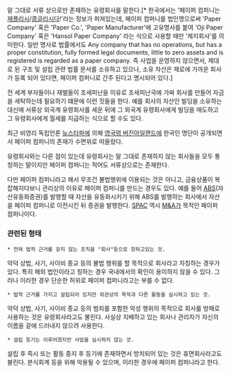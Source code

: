 말 그대로 서류 상으로만 존재하는 유령회사를 말한다.[* 한국에서는 '페이퍼 컴퍼니는 [[재플리시]]/[[콩글리시]]다!'라는 정보가 퍼져있는데, 페이퍼 컴퍼니를 법인명으로써 'Paper Company' 혹은 'Paper Co.', 'Paper Manufacturer'에 고유명사를 붙여 'Oji Paper Company' 혹은 'Hansol Paper Company' 라는 식으로 사용할 때만 '제지회사'를 의미한다. 일반 명사로 법률에서도 Any company that has no operations, but has a proper constitution, fully formed legal documents, little to zero assets and is registered is regarded as a paper company. 즉 사업을 운영하지 않으면서, 제대로 된 구조 및 설립 관련 법률 문서를 소유하고 있으나, 소유 자산은 제로에 가까운 회사가 등록 되어 있다면, 페이퍼 컴퍼니로 간주 된다고 명시되어 있다.]

전 세계 부자들이나 재벌들이 조세피난을 이유로 조세피난국에 가짜 회사를 만들어 자금을 세탁하는데 필요하기 떄문에 이런 짓들을 한다. 예를 회사의 자산인 빌딩을 소유하는 대신에 서류상 외국계 유령회사를 세운 뒤에 그 외국계 유령회사에게 빌딩을 매도하고 그 유령회사에게 월세를 지급하는 식으로 할 수도 있다.

최근 비영리 독립언론 [[뉴스타파]]에 의해 [[영국령 버진아일랜드]]에 한국인 명단이 공개되면서 페이퍼 컴퍼니의 존재가 수면위로 떠올랐다.

유령회사와는 다른 점이 있는데 유령회사는 말 그대로 존재하지 않는 회사들을 모두 통칭하는 말이지만 페이퍼 컴퍼니는 적어도 서류상으로는 존재한다.

다만 페이퍼 컴퍼니라고 해서 무조건 불법행위에 이용되는 것은 아니고, 금융상품이 복잡해지다보니 관리상의 이유로 페이퍼 컴퍼니를 만드는 경우도 있다. 예를 들어 [[ABS]](자산유동화증권)를 발행할 때 자산을 유동화시키기 위해 ABS를 발행하는 회사에서 자산을 페이퍼 컴퍼니로 이전시킨 뒤 증권을 발행한다. [[SPAC]] 역시 [[M&A]]가 목적인 페이퍼 컴퍼니이다.

=== 관련된 형태 ===
 * 전혀 법적 근거를 갖지 않는 조직을 "회사"등으로 칭하고있는 것.
악덕 상법, 사기, 사이비 종교 등의 불법 행위를 할 목적으로 회사라고 자칭하는 경우가 있다. 특히 해외 법인이라고 칭하는 경우 국내에서의 확인이 용이하지 않을 수 있다. 그러나 이러한 경우 단순한 허위로 페이퍼 컴퍼니라고는 부를 수 없다.

 * 법적 근거를 가지고 설립되어 있지만 외관상의 목적과 다른 활동을 실시하고 있는 것.
악덕 상법, 사기, 사이비 종교 등의 범죄를 포함한 악성 행위의 목적으로 회사를 방패로 사용하는 것은 유령회사라고도 불린다. 사실상 지배하고 있는 회사나 관리자가 자신의 이름을 겉에 드러내지 않으려 사용한다.

 * 설립 등기는 이루어졌지만 사업을 실시하지 않는 것.
설립 후 즉시 또는 활동 중지 후 등기에 존재하면서 방치되어 있는 것은 휴면회사라고도 불린다. 분식회계 등을 위해 악용될 수 있으며, 이러한 경우에 페이퍼 컴퍼니라고 한다.

